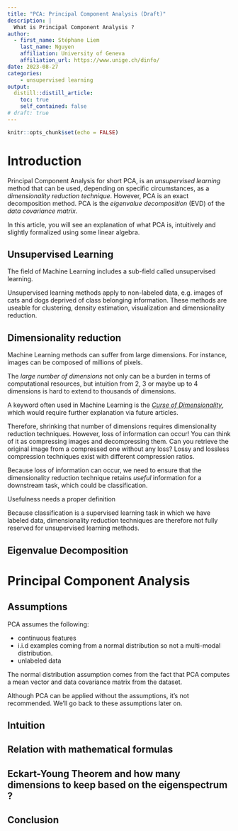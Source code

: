 ```yaml
---
title: "PCA: Principal Component Analysis (Draft)"
description: |
  What is Principal Component Analysis ?
author:
  - first_name: Stéphane Liem
    last_name: Nguyen
    affiliation: University of Geneva
    affiliation_url: https://www.unige.ch/dinfo/
date: 2023-08-27
categories:
    - unsupervised learning
output:
  distill::distill_article:
    toc: true
    self_contained: false
# draft: true
---
```



```r
knitr::opts_chunk$set(echo = FALSE)
```

# Introduction

Principal Component Analysis for short PCA, is an *unsupervised learning* method that can be used, depending on specific circumstances, as a *dimensionality reduction technique*. However, PCA is an exact decomposition method. PCA is the *eigenvalue decomposition* (EVD) of the *data covariance matrix*.

In this article, you will see an explanation of what PCA is, intuitively and slightly formalized using some linear algebra.

## Unsupervised Learning

The field of Machine Learning includes a sub-field called unsupervised learning.

Unsupervised learning methods apply to non-labeled data, e.g. images of cats and dogs deprived of class belonging information. These methods are useable for clustering, density estimation, visualization and dimensionality reduction.

## Dimensionality reduction

Machine Learning methods can suffer from large dimensions. For instance, images can be composed of millions of pixels.

The *large number of dimensions* not only can be a burden in terms of computational resources, but intuition from 2, 3 or maybe up to 4 dimensions is hard to extend to thousands of dimensions.

A keyword often used in Machine Learning is the <a href="https://en.wikipedia.org/wiki/Curse_of_dimensionality">*Curse of Dimensionality*</a>, which would require further explanation via future articles.

<!--- to talk about rejection sampling in the future too--->

Therefore, shrinking that number of dimensions requires dimensionality reduction techniques. However, loss of information can occur! You can think of it as compressing images and decompressing them. Can you retrieve the original image from a compressed one without any loss? Lossy and lossless compression techniques exist with different compression ratios.

Because loss of information can occur, we need to ensure that the dimensionality reduction technique retains *useful* information for a downstream task, which could be classification.

<aside>Usefulness needs a proper definition</aside>

Because classification is a supervised learning task in which we have labeled data, dimensionality reduction techniques are therefore not fully reserved for unsupervised learning methods.

<!--- TODO: create some dataset, plot a 2D graph and project data onto one axis to show the loss of information --->


## Eigenvalue Decomposition


# Principal Component Analysis

## Assumptions

PCA assumes the following:

- continuous features
- i.i.d examples coming from a normal distribution so not a multi-modal distribution.
- unlabeled data

The normal distribution assumption comes from the fact that PCA computes a mean vector and data covariance matrix from the dataset.

Although PCA can be applied without the assumptions, it's not recommended. We'll go back to these assumptions later on.

<!--- normalizing input features can help PCA --->

## Intuition

## Relation with mathematical formulas

## Eckart-Young Theorem and how many dimensions to keep based on the eigenspectrum ?

## Conclusion

